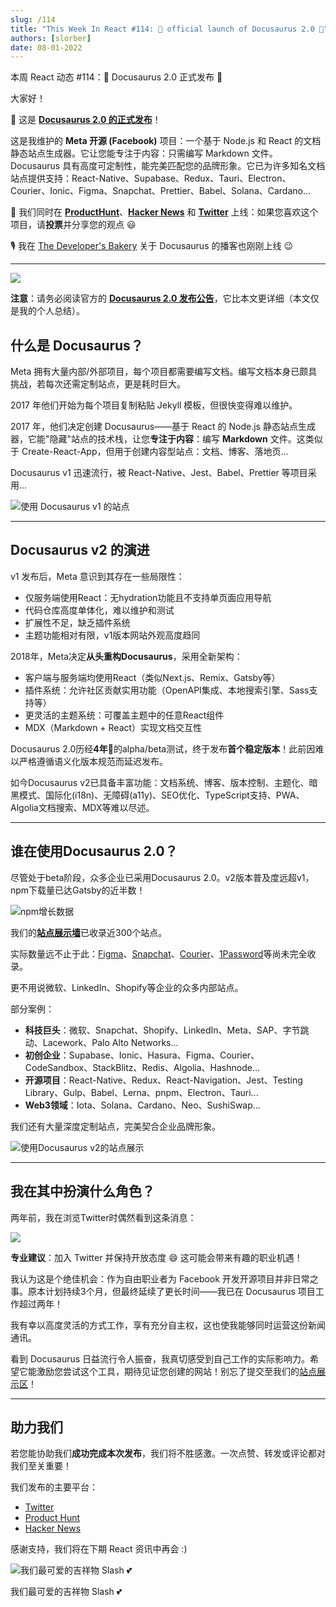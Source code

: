 ```yaml
---
slug: /114
title: "This Week In React #114: 🎉 official launch of Docusaurus 2.0 🥳️"
authors: [slorber]
date: 08-01-2022
---
```


本周 React 动态 #114：🎉 Docusaurus 2.0 正式发布 🥳️

<!-- truncate -->

大家好！

🎉 这是 [**Docusaurus 2.0 的正式发布**](https://docusaurus.io/blog/2022/08/01/announcing-docusaurus-2.0?utm_campaign=This%20Week%20In%20React&utm_medium=email&utm_source=Revue%20newsletter)！

这是我维护的 **Meta 开源 (Facebook)** 项目：一个基于 Node.js 和 React 的文档静态站点生成器。它让您能专注于内容：只需编写 Markdown 文件。Docusaurus 具有高度可定制性，能完美匹配您的品牌形象。它已为许多知名文档站点提供支持：React-Native、Supabase、Redux、Tauri、Electron、Courier、Ionic、Figma、Snapchat、Prettier、Babel、Solana、Cardano...

🙏 我们同时在 [**ProductHunt**](https://www.producthunt.com/posts/docusaurus-2-0?utm_campaign=This%20Week%20In%20React&utm_medium=email&utm_source=Revue%20newsletter)、[**Hacker News**](https://news.ycombinator.com/item?id=32303052&utm_campaign=This%20Week%20In%20React&utm_medium=email&utm_source=Revue%20newsletter) 和 [**Twitter**](https://twitter.com/docusaurus/status/1554000364432769025?utm_campaign=This%20Week%20In%20React&utm_medium=email&utm_source=Revue%20newsletter) 上线：如果您喜欢这个项目，请**投票**并分享您的观点 😃

🎙️ 我在 [The Developer's Bakery](https://thebakery.dev/39/?utm_campaign=This%20Week%20In%20React&utm_medium=email&utm_source=Revue%20newsletter) 关于 Docusaurus 的播客也刚刚上线 😉

---

[![](https://s3.amazonaws.com/revue/items/images/017/224/019/mail/social-card.png?1659345670)](https://docusaurus.io/blog/2022/08/01/announcing-docusaurus-2.0?utm_campaign=This%20Week%20In%20React&utm_medium=email&utm_source=Revue%20newsletter)

**注意**：请务必阅读官方的 [**Docusaurus 2.0 发布公告**](https://docusaurus.io/blog/2022/08/01/announcing-docusaurus-2.0)，它比本文更详细（本文仅是我的个人总结）。

## 什么是 Docusaurus？

Meta 拥有大量内部/外部项目，每个项目都需要编写文档。编写文档本身已颇具挑战，若每次还需定制站点，更是耗时巨大。

2017 年他们开始为每个项目复制粘贴 Jekyll 模板，但很快变得难以维护。

2017 年，他们决定创建 Docusaurus——基于 React 的 Node.js 静态站点生成器，它能"隐藏"站点的技术栈，让您**专注于内容**：编写 **Markdown** 文件。这类似于 Create-React-App，但用于创建内容型站点：文档、博客、落地页...

Docusaurus v1 迅速流行，被 React-Native、Jest、Babel、Prettier 等项目采用...

![使用 Docusaurus v1 的站点](https://s3.amazonaws.com/revue/items/images/017/224/025/original/v1.gif?1659345706)

---

## Docusaurus v2 的演进

v1 发布后，Meta 意识到其存在一些局限性：

- 仅服务端使用React：无hydration功能且不支持单页面应用导航
- 代码仓库高度单体化，难以维护和测试
- 扩展性不足，缺乏插件系统
- 主题功能相对有限，v1版本网站外观高度趋同

2018年，Meta决定**从头重构Docusaurus**，采用全新架构：

- 客户端与服务端均使用React（类似Next.js、Remix、Gatsby等）
- 插件系统：允许社区贡献实用功能（OpenAPI集成、本地搜索引擎、Sass支持等）
- 更灵活的主题系统：可覆盖主题中的任意React组件
- MDX（Markdown + React）实现文档交互性

Docusaurus 2.0历经**4年**🤪的alpha/beta测试，终于发布**首个稳定版本**！此前因难以严格遵循语义化版本规范而延迟发布。

如今Docusaurus v2已具备丰富功能：文档系统、博客、版本控制、主题化、暗黑模式、国际化(i18n)、无障碍(a11y)、SEO优化、TypeScript支持、PWA、Algolia文档搜索、MDX等难以尽述。

---

## 谁在使用Docusaurus 2.0？

尽管处于beta阶段，众多企业已采用Docusaurus 2.0。v2版本普及度远超v1，npm下载量已达Gatsby的近半数！

![npm增长数据](https://s3.amazonaws.com/revue/items/images/017/224/035/mail/npm-downloads.png?1659345822)

我们的[**站点展示墙**](https://docusaurus.io/showcase?utm_campaign=This%20Week%20In%20React&utm_medium=email&utm_source=Revue%20newsletter)已收录近300个站点。

实际数量远不止于此：[Figma](https://www.figma.com/plugin-docs/?utm_campaign=This%20Week%20In%20React&utm_medium=email&utm_source=Revue%20newsletter)、[Snapchat](https://docs.snap.com/?utm_campaign=This%20Week%20In%20React&utm_medium=email&utm_source=Revue%20newsletter)、[Courier](https://www.courier.com/docs/?utm_campaign=This%20Week%20In%20React&utm_medium=email&utm_source=Revue%20newsletter)、[1Password](https://developer.1password.com/?utm_campaign=This%20Week%20In%20React&utm_medium=email&utm_source=Revue%20newsletter)等尚未完全收录。

更不用说微软、LinkedIn、Shopify等企业的众多内部站点。

部分案例：

- **科技巨头**：微软、Snapchat、Shopify、LinkedIn、Meta、SAP、字节跳动、Lacework、Palo Alto Networks...
- **初创企业**：Supabase、Ionic、Hasura、Figma、Courier、CodeSandbox、StackBlitz、Redis、Algolia、Hashnode...
- **开源项目**：React-Native、Redux、React-Navigation、Jest、Testing Library、Gulp、Babel、Lerna、pnpm、Electron、Tauri...
- **Web3领域**：Iota、Solana、Cardano、Neo、SushiSwap...

我们还有大量深度定制站点，完美契合企业品牌形象。

![使用Docusaurus v2的站点展示](https://s3.amazonaws.com/revue/items/images/017/224/051/original/showcase-2.gif?1659345869)

---

## 我在其中扮演什么角色？

两年前，我在浏览Twitter时偶然看到这条消息：

[![](https://user-images.githubusercontent.com/749374/182660849-cc39d9d0-85ad-481c-a681-743a9c5b20c7.png)](https://twitter.com/sebastienlorber/status/1232059882091749376)

**专业建议**：加入 Twitter 并保持开放态度 😄 这可能会带来有趣的职业机遇！

我认为这是个绝佳机会：作为自由职业者为 Facebook 开发开源项目并非日常之事。原本计划持续3个月，但最终延续了更长时间——我已在 Docusaurus 项目工作超过两年！

我有幸以高度灵活的方式工作，享有充分自主权，这也使我能够同时运营这份新闻通讯。

看到 Docusaurus 日益流行令人振奋，我真切感受到自己工作的实际影响力。希望它能激励您尝试这个工具，期待见证您创建的网站！别忘了提交至我们的[站点展示区](https://docusaurus.io/showcase?utm_campaign=This%20Week%20In%20React&utm_medium=email&utm_source=Revue%20newsletter)！

---

## 助力我们

若您能协助我们**成功完成本次发布**，我们将不胜感激。一次点赞、转发或评论都对我们至关重要！

我们发布的主要平台：

- [Twitter](https://twitter.com/docusaurus/status/1554000364432769025?utm_campaign=This%20Week%20In%20React&utm_medium=email&utm_source=Revue%20newsletter)
- [Product Hunt](https://www.producthunt.com/posts/docusaurus-2-0?utm_campaign=This%20Week%20In%20React&utm_medium=email&utm_source=Revue%20newsletter)
- [Hacker News](https://news.ycombinator.com/item?id=32303052&utm_campaign=This%20Week%20In%20React&utm_medium=email&utm_source=Revue%20newsletter)

感谢支持，我们将在下期 React 资讯中再会 :)

![我们最可爱的吉祥物 Slash 💕](https://s3.amazonaws.com/revue/items/images/017/224/190/mail/CleanShot_2022-08-01_at_11.08.03_402x.png?1659346116)

我们最可爱的吉祥物 Slash 💕